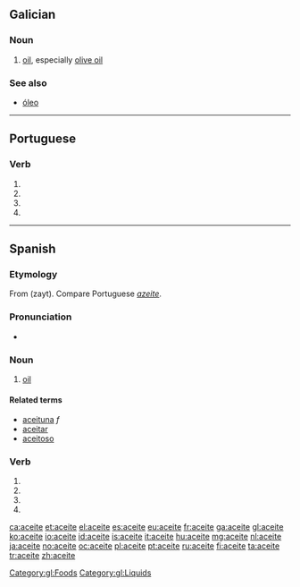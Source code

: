 ==Galician==

===Noun===
{{gl-noun|m}}

# [[oil]], especially [[olive oil]]

===See also===
* [[óleo]]

[[Category:gl:Foods]]
[[Category:gl:Liquids]]

----

==Portuguese==

===Verb===
{{pt-verb form}}

# {{pt-verb form of|[[aceitar]]|ar|subjunctive|present|singular|first}}
# {{pt-verb form of|[[aceitar]]|ar|subjunctive|present|singular|third}}
# {{pt-verb form of|[[aceitar]]|ar|imperative|affirmative|singular|third|}}
# {{pt-verb form of|[[aceitar]]|ar|imperative|negative|singular|third|}}

----

==Spanish==

===Etymology===
From {{etyl|ar|es}} {{Arab|[[زيت]]}} (zayt). Compare Portuguese ''[[azeite]]''.

===Pronunciation===
* {{IPA|/aˈθeite/|lang=es}}

===Noun===
{{es-noun|m}}

# [[oil]]

====Related terms====
* [[aceituna]] ''f''
* [[aceitar]] {{pos_v}}
* [[aceitoso]] {{pos_a}}

===Verb===
{{es-verb-form|aceitar}}

# {{es-verb form of|ending=ar|mood=imperative|pers=2|formal=yes|number=singular|[[aceitar]]}}
# {{es-verb form of|ending=ar|mood=subjunctive|tense=present|pers=1|number=singular|[[aceitar]]}}
# {{es-verb form of|ending=ar|mood=subjunctive|tense=present|pers=2|formal=yes|number=singular|[[aceitar]]}}
# {{es-verb form of|ending=ar|mood=subjunctive|tense=present|pers=3|number=singular|[[aceitar]]}}

[[ca:aceite]]
[[et:aceite]]
[[el:aceite]]
[[es:aceite]]
[[eu:aceite]]
[[fr:aceite]]
[[ga:aceite]]
[[gl:aceite]]
[[ko:aceite]]
[[io:aceite]]
[[id:aceite]]
[[is:aceite]]
[[it:aceite]]
[[hu:aceite]]
[[mg:aceite]]
[[nl:aceite]]
[[ja:aceite]]
[[no:aceite]]
[[oc:aceite]]
[[pl:aceite]]
[[pt:aceite]]
[[ru:aceite]]
[[fi:aceite]]
[[ta:aceite]]
[[tr:aceite]]
[[zh:aceite]]